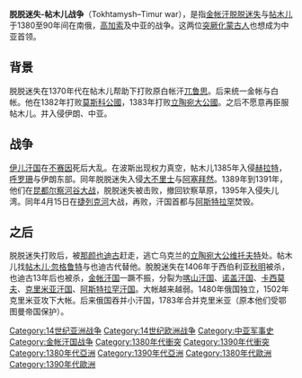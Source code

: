 {{unreferenced|time=2010-04-29T04:08:36+00:00}}
'''脱脱迷失-帖木儿战争'''（Tokhtamysh–Timur war），是指[[金帐汗|金帐汗]][[脱脱迷失|脱脱迷失]]与[[帖木儿|帖木儿]]于1380至90年间在南俄，[[高加索|高加索]]及中亚的战争。这两位[[突厥化蒙古人|突厥化蒙古人]]也想成为中亚首领。

==背景==
脱脱迷失在1370年代在帖木儿帮助下打败原白帐汗[[兀鲁思|兀鲁思]]。后来统一金帐与白帐。他在1382年打败[[莫斯科公國|莫斯科公國]]，1383年打败[[立陶宛大公國|立陶宛大公國]]。之后不愿意再臣服帖木儿。并入侵伊朗、中亚。

==战争==
[[伊儿汗国|伊儿汗国]]在[[不赛因|不赛因]]死后大乱。在波斯出现权力真空，帖木儿1385年入侵[[赫拉特|赫拉特]]，[[大呼罗珊|呼罗珊]]与伊朗东部。同年脱脱迷失入侵[[大不里士|大不里士]]与[[阿塞拜然|阿塞拜然]]。1389年到1391年，他们在[[昆都尔察河谷大战|昆都尔察河谷大战]]，脱脱迷失被击败，撤回钦察草原，1395年入侵失儿湾。同年4月15日在[[捷列克河|捷列克河]]大战，再败，汗国首都与[[阿斯特拉罕|阿斯特拉罕]]焚毁。

==之后==
脱脱迷失打败后，被[[那颜|那颜]][[也迪古|也迪古]]赶走，逃亡乌克兰的[[立陶宛大公|立陶宛大公]][[维托夫特|维托夫特]]处。帖木儿找[[帖木儿·忽格鲁特|帖木儿·忽格鲁特]]与也迪古代替他。脫脫迷失在1406年于西伯利亚[[秋明|秋明]]被杀，也迪古13年后也被杀，[[金帐汗国|金帐汗国]]一蹶不振，分裂为[[喀山汗国|喀山汗国]]、[[诺盖汗国|诺盖汗国]]、[[卡西莫夫|卡西莫夫]]、[[克里米亚汗国|克里米亚汗国]]、[[阿斯特拉罕汗国|阿斯特拉罕汗国]]。大帐越来越弱。1480年俄国独立，1502年克里米亚攻下大帐。后来俄国吞并小汗国，1783年合并克里米亚（原本他们受鄂图曼帝国保护）。

[[Category:14世纪亚洲战争|Category:14世纪亚洲战争]]
[[Category:14世纪欧洲战争|Category:14世纪欧洲战争]]
[[Category:中亚军事史|Category:中亚军事史]]
[[Category:金帐汗国战争|Category:金帐汗国战争]]
[[Category:1380年代衝突|Category:1380年代衝突]]
[[Category:1390年代衝突|Category:1390年代衝突]]
[[Category:1380年代亞洲|Category:1380年代亞洲]]
[[Category:1390年代亞洲|Category:1390年代亞洲]]
[[Category:1380年代歐洲|Category:1380年代歐洲]]
[[Category:1390年代歐洲|Category:1390年代歐洲]]